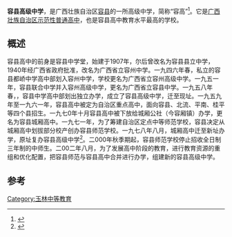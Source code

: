 '''容县高级中学'''，是广西壮族自治区[[容县|容县]]的一所高级中学，简称“容高”<ref>{{Cite book|title=容县志|last=容县志编纂委员会编|first=|publisher=南宁：广西人民出版社|year=1993.06|isbn=7-219-02438-X|location=|pages=871}}</ref>。它是[[广西壮族自治区示范性普通高中|广西壮族自治区示范性普通高中]]，也是容县高中教育水平最高的学校。

== 概述 ==
容县高中的前身是容县中学堂，始建于1907年，尔后曾改名为容县县立中学，1940年经广西省政府批准，改名为广西省立容州中学。一九四六年春，私立的容县都峤中学高中部划入容州中学，学校更名为广西省立容州高级中学。一九五一年，容县联合中学并入容州高级中学，更名为广西省立容县中学。一九五八年春，，容县中学高中部划出独立办学，成立了容县高级中学，迁至现址。一九五九年至一九六一年，容县高中被定为自治区重点高中，面向容县、北流、平南、桂平等四个县招生。一九七0年十月容县高中被下放给城厢公社（今容厢镇）办学，更名为容县城厢高中。一九七一年，为了筹建自治区定点中等师范学校，容县决定从城厢高中划拔部分校产创办容县师范学校。一九七八年八月，城厢高中迁至新址办学，原址复办容县高级中学<ref>{{Cite book|title=中国著名中学|last=赵翰章，傅维利主编；马世富等编辑|first=|publisher=大连：大连出版社|year=1988.12|isbn=7-80555-002-6|location=|pages=484}}</ref>。二000年秋季期起，容县师范学校停止招收全日制三年制的中师生。二00二年八月，为了发展高中阶段的教育，进行教育资源的重组和优化配置，把容县师范与容县高中合并进行办学，组建新的容县高级中学。

==参考==
{{reflist}}
{{Seni-stub}}

[[Category:玉林中等教育|Category:玉林中等教育]]